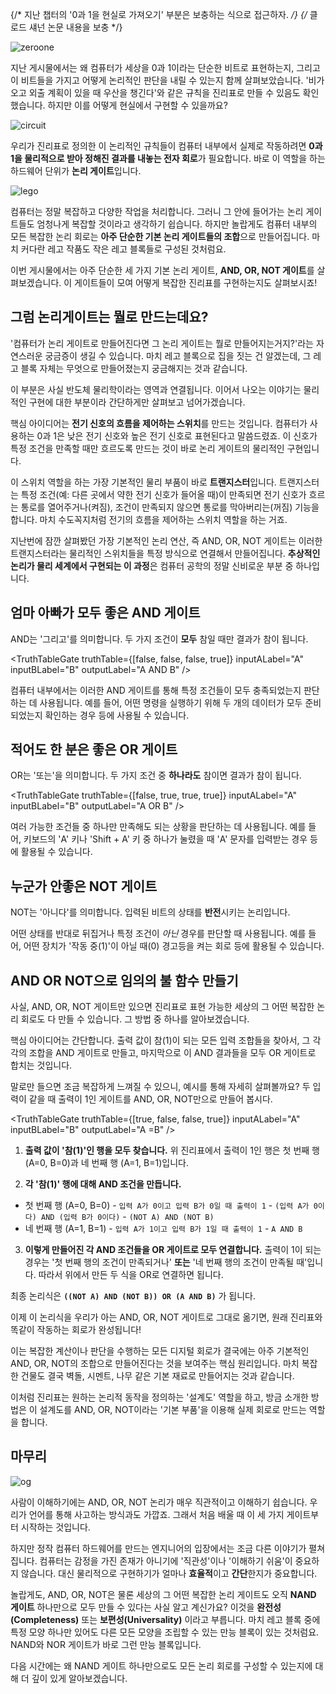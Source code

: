 


{/* 지난 챕터의 '0과 1을 현실로 가져오기' 부분은 보충하는 식으로 접근하자. */}
{/* 클로드 섀넌 논문 내용을 보충 */}

<Image src={zeroone} alt="zeroone" className="object-cover w-full h-[180px]"/>

지난 게시물에서는 왜 컴퓨터가 세상을 0과 1이라는 단순한 비트로 표현하는지, 그리고 이 비트들을 가지고 어떻게 논리적인 판단을 내릴 수 있는지 함께 살펴보았습니다. '비가 오고 외출 계획이 있을 때 우산을 챙긴다'와 같은 규칙을 진리표로 만들 수 있음도 확인했습니다. 하지만 이를 어떻게 현실에서 구현할 수 있을까요?

<Image src={circuit} alt="circuit" className="object-cover w-full h-[180px]"/>

우리가 진리표로 정의한 이 논리적인 규칙들이 컴퓨터 내부에서 실제로 작동하려면 **0과 1을 물리적으로 받아 정해진 결과를 내놓는 전자 회로**가 필요합니다. 바로 이 역할을 하는 하드웨어 단위가 **논리 게이트**입니다. 

<Image src={lego} alt="lego" className="object-cover w-full h-[180px]"/>

컴퓨터는 정말 복잡하고 다양한 작업을 처리합니다. 그러니 그 안에 들어가는 논리 게이트들도 엄청나게 복잡할 것이라고 생각하기 쉽습니다. 하지만 놀랍게도 컴퓨터 내부의 모든 복잡한 논리 회로는 **아주 단순한 기본 논리 게이트들의 조합**으로 만들어집니다. 마치 커다란 레고 작품도 작은 레고 블록들로 구성된 것처럼요.

이번 게시물에서는 아주 단순한 세 가지 기본 논리 게이트, **AND, OR, NOT 게이트**를 살펴보겠습니다. 이 게이트들이 모여 어떻게 복잡한 진리표를 구현하는지도 살펴보시죠!

## 그럼 논리게이트는 뭘로 만드는데요?

'컴퓨터가 논리 게이트로 만들어진다면 그 논리 게이트는 뭘로 만들어지는거지?'라는 자연스러운 궁금증이 생길 수 있습니다. 마치 레고 블록으로 집을 짓는 건 알겠는데, 그 레고 블록 자체는 무엇으로 만들어졌는지 궁금해지는 것과 같습니다.

이 부분은 사실 반도체 물리학이라는 영역과 연결됩니다. 이어서 나오는 이야기는 물리적인 구현에 대한 부분이라 간단하게만 살펴보고 넘어가겠습니다.

핵심 아이디어는 **전기 신호의 흐름을 제어하는 스위치**를 만드는 것입니다. 컴퓨터가 사용하는 0과 1은 낮은 전기 신호와 높은 전기 신호로 표현된다고 말씀드렸죠. 이 신호가 특정 조건을 만족할 때만 흐르도록 만드는 것이 바로 논리 게이트의 물리적인 구현입니다.

이 스위치 역할을 하는 가장 기본적인 물리 부품이 바로 **트랜지스터**입니다. 트랜지스터는 특정 조건(예: 다른 곳에서 약한 전기 신호가 들어올 때)이 만족되면 전기 신호가 흐르는 통로를 열어주거나(켜짐), 조건이 만족되지 않으면 통로를 막아버리는(꺼짐) 기능을 합니다. 마치 수도꼭지처럼 전기의 흐름을 제어하는 스위치 역할을 하는 거죠.

<TransistorDemo />

지난번에 잠깐 살펴봤던 가장 기본적인 논리 연산, 즉 AND, OR, NOT 게이트는 이러한 트랜지스터라는 물리적인 스위치들을 특정 방식으로 연결해서 만들어집니다. **추상적인 논리가 물리 세계에서 구현되는 이 과정**은 컴퓨터 공학의 정말 신비로운 부분 중 하나입니다.

## 엄마 아빠가 모두 좋은 AND 게이트

AND는 '그리고'를 의미합니다. 두 가지 조건이 **모두** 참일 때만 결과가 참이 됩니다.

<TruthTableGate
  truthTable={[false, false, false, true]}
  inputALabel="A"
  inputBLabel="B"
  outputLabel="A AND B"
/>

컴퓨터 내부에서는 이러한 AND 게이트를 통해 특정 조건들이 모두 충족되었는지 판단하는 데 사용됩니다. 예를 들어, 어떤 명령을 실행하기 위해 두 개의 데이터가 모두 준비되었는지 확인하는 경우 등에 사용될 수 있습니다.

## 적어도 한 분은 좋은 OR 게이트

OR는 '또는'을 의미합니다. 두 가지 조건 중 **하나라도** 참이면 결과가 참이 됩니다.

<TruthTableGate
  truthTable={[false, true, true, true]}
  inputALabel="A"
  inputBLabel="B"
  outputLabel="A OR B"
/>

여러 가능한 조건들 중 하나만 만족해도 되는 상황을 판단하는 데 사용됩니다. 예를 들어, 키보드의 'A' 키나 'Shift + A' 키 중 하나가 눌렸을 때 'A' 문자를 입력받는 경우 등에 활용될 수 있습니다.

## 누군가 안좋은 NOT 게이트

NOT는 '아니다'를 의미합니다. 입력된 비트의 상태를 **반전**시키는 논리입니다. 

<NotGate
  inputLabel="A"
  outputLabel="NOT A"
/>

어떤 상태를 반대로 뒤집거나 특정 조건이 *아닌* 경우를 판단할 때 사용됩니다. 예를 들어, 어떤 장치가 '작동 중(1)'이 아닐 때(0) 경고등을 켜는 회로 등에 활용될 수 있습니다.

## AND OR NOT으로 임의의 불 함수 만들기

사실, AND, OR, NOT 게이트만 있으면 진리표로 표현 가능한 세상의 그 어떤 복잡한 논리 회로도 다 만들 수 있습니다. 그 방법 중 하나를 알아보겠습니다.

핵심 아이디어는 간단합니다. 출력 값이 참(1)이 되는 모든 입력 조합들을 찾아서, 그 각각의 조합을 AND 게이트로 만들고, 마지막으로 이 AND 결과들을 모두 OR 게이트로 합치는 것입니다.

말로만 들으면 조금 복잡하게 느껴질 수 있으니, 예시를 통해 자세히 살펴볼까요? 두 입력이 같을 때 출력이 1인 게이트를 AND, OR, NOT만으로 만들어 봅시다.

<TruthTableGate
  truthTable={[true, false, false, true]}
  inputALabel="A"
  inputBLabel="B"
  outputLabel="A =B"
/>

1.  **출력 값이 '참(1)'인 행을 모두 찾습니다.**
    위 진리표에서 출력이 1인 행은 첫 번째 행 (A=0, B=0)과 네 번째 행 (A=1, B=1)입니다.

2.  **각 '참(1)' 행에 대해 AND 조건을 만듭니다.**
- 첫 번째 행 (A=0, B=0)
      - `입력 A가 0이고 입력 B가 0일 때 출력이 1`
      - `(입력 A가 0이다) AND (입력 B가 0이다)`
      - `(NOT A) AND (NOT B)`
- 네 번째 행 (A=1, B=1)
      - `입력 A가 1이고 입력 B가 1일 때 출력이 1`
      - `A AND B`

3.  **이렇게 만들어진 각 AND 조건들을 OR 게이트로 모두 연결합니다.**
    출력이 1이 되는 경우는 '첫 번째 행의 조건이 만족되거나' **또는** '네 번째 행의 조건이 만족될 때'입니다. 따라서 위에서 만든 두 식을 OR로 연결하면 됩니다.

최종 논리식은 **`((NOT A) AND (NOT B)) OR (A AND B)`** 가 됩니다.

<ComplexLogicGate
  inputALabel="A"
  inputBLabel="B"
/>

이제 이 논리식을 우리가 아는 AND, OR, NOT 게이트로 그대로 옮기면, 원래 진리표와 똑같이 작동하는 회로가 완성됩니다!

이는 복잡한 계산이나 판단을 수행하는 모든 디지털 회로가 결국에는 아주 기본적인 AND, OR, NOT의 조합으로 만들어진다는 것을 보여주는 핵심 원리입니다. 마치 복잡한 건물도 결국 벽돌, 시멘트, 나무 같은 기본 재료로 만들어지는 것과 같습니다.

이처럼 진리표는 원하는 논리적 동작을 정의하는 '설계도' 역할을 하고, 방금 소개한 방법은 이 설계도를 AND, OR, NOT이라는 '기본 부품'을 이용해 실제 회로로 만드는 역할을 합니다. 

## 마무리

<Image src={og} alt="og"/>

사람이 이해하기에는 AND, OR, NOT 논리가 매우 직관적이고 이해하기 쉽습니다. 우리가 언어를 통해 사고하는 방식과도 가깝죠. 그래서 처음 배울 때 이 세 가지 게이트부터 시작하는 것입니다.

하지만 정작 컴퓨터 하드웨어를 만드는 엔지니어의 입장에서는 조금 다른 이야기가 펼쳐집니다. 컴퓨터는 감정을 가진 존재가 아니기에 '직관성'이나 '이해하기 쉬움'이 중요하지 않습니다. 대신 물리적으로 구현하기가 얼마나 **효율적**이고 **간단**한지가 중요합니다.

놀랍게도, AND, OR, NOT은 물론 세상의 그 어떤 복잡한 논리 게이트도 오직 **NAND 게이트** 하나만으로 모두 만들 수 있다는 사실 알고 계신가요?  이것을 **완전성(Completeness)** 또는 **보편성(Universality)** 이라고 부릅니다. 마치 레고 블록 중에 특정 모양 하나만 있어도 다른 모든 모양을 조립할 수 있는 만능 블록이 있는 것처럼요. NAND와 NOR 게이트가 바로 그런 만능 블록입니다.

다음 시간에는 왜 NAND 게이트 하나만으로도 모든 논리 회로를 구성할 수 있는지에 대해 더 깊이 있게 알아보겠습니다. 
